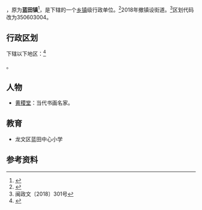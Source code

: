 {{中国乡级行政区
| 景观照片文件名  = Ruizhuyan.jpg
| 景观照片描述    = 瑞竹岩寺
| 电话区号 = 596
|35/06/03/100/000
}}

'''{{PAGENAMEBASE}}'''，原为'''蓝田镇'''<ref>{{Cite web|title=漳州市龙文区人民政府关于蓝田镇和朝阳镇撤镇设街的通知|url=http://www.lwq.gov.cn/cms/html/lwqrmzf/2018-12-29/1532160707.html|access-date=2022-05-02|date=2018-12-07|work=|publisher=漳州市龙文区人民政府}}</ref>，是{{PRC admin/fullname|35/06/03/100/000|3}}下辖的一个[[乡镇|乡镇]]级行政单位。<ref>{{PRC admin/ref sgc|{{PRC admin/parent|35/06/03/100/000}}}}</ref>2018年撤镇设街道。<ref>闽政文〔2018〕301号</ref>区划代码改为350603004。

== 行政区划 ==

{{PAGENAMEBASE}}下辖以下地区：<ref>{{PRC admin/ref sgc|35/06/03/100/000}}</ref>

{{PRC admin/children|35/06/03/100/000}}。

== 人物 ==
* [[黄稷堂|黄稷堂]]：当代书画名家。

== 教育 ==
* 龙文区蓝田中心小学

== 参考资料 ==
{{reflist}}

{{PRC admin/navcat|35/06/03/100/000}}